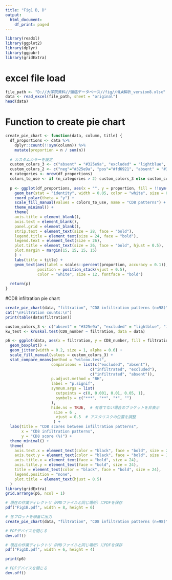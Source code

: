 ---
title: "Fig1 B, D"
output:
  html_document:
    df_print: paged
---


```{r}
library(readxl)
library(ggplot2)
library(dplyr)
library(ggpubr)
library(gridExtra)
```

#   excel file load
```{r}
file_path <- "D://大学院資料//頸癌データベース//fig//HLA解析_version8.xlsx"
data <- read_excel(file_path, sheet = "original")
head(data)
```

# Function to create pie chart
```{r  dpi=600}
create_pie_chart <- function(data, column, title) {
  df_proportions <- data %>% 
    dplyr::count(!!sym(column)) %>% 
    mutate(proportion = n / sum(n))
  
  # カスタムカラーを設定
  custom_colors_3 <- c("absent" = "#325e9a", "excluded" = "lightblue", "infiltrated" = "red")
  custom_colors_2 <- c("neg"="#325e9a", "pos"="#fd6921", "absent" = "#325e9a", "excluded" = "lightblue")
  n_categories <- nrow(df_proportions)
  colors_to_use <- if (n_categories > 2) custom_colors_3 else custom_colors_2
  
  p <- ggplot(df_proportions, aes(x = "", y = proportion, fill = !!sym(column))) +
    geom_bar(stat = "identity", width = 0.05, color = "white", size = 0.5) +
    coord_polar(theta = "y") +
    scale_fill_manual(values = colors_to_use, name = "CD8 patterns") +
    theme_minimal() +
    theme(
    axis.title = element_blank(),
    axis.text = element_blank(),
    panel.grid = element_blank(),
    strip.text = element_text(size = 28, face = "bold"),
    legend.title = element_text(size = 24, face = "bold"),
    legend.text = element_text(size = 26),
    plot.title = element_text(size = 26, face = "bold", hjust = 0.5),
    plot.margin = margin(15, 15, 15, 15)
    ) +
    labs(title = title) +
    geom_text(aes(label = scales::percent(proportion, accuracy = 0.1)), 
              position = position_stack(vjust = 0.5), 
              color = "white", size = 12, fontface = "bold")
  
  return(p)
}
```

#CD8 infiltration pie chart
```{r #CD8 infiltration pie chart, fig.height=6, fig.height=6, dpi=600}
create_pie_chart(data, "filtration", "CD8 infiltration patterns (n=98)")
cat("\nFiltration counts:\n")
print(table(data$filtration))
```

```{r CD8 scores between filtration status, fig.height=4, dpi=600}
custom_colors_3 <- c("absent" = "#325e9a", "excluded" = "lightblue", "infiltrated" = "red")
kw_test <- kruskal.test(CD8_number ~ filtration, data = data)

p6 <- ggplot(data, aes(x = filtration, y = CD8_number, fill = filtration)) +
  geom_boxplot() +
  geom_jitter(width = 0.2, size = 1, alpha = 0.6) +
  scale_fill_manual(values = custom_colors_3) +
  stat_compare_means(method = "wilcox.test",
                    comparisons = list(c("excluded", "absent"),
                                     c("infiltrated", "excluded"),
                                     c("infiltrated", "absent")),
                    p.adjust.method = "BH",
                    label = "p.signif",
                    symnum.args = list(
                      cutpoints = c(0, 0.001, 0.01, 0.05, 1),
                      symbols = c("***", "**", "*", "")
                    ),
                    hide.ns = TRUE,  # 有意でない場合のブラケットを非表示
                     size = 6 ,
                      vjust = 0.5  # アスタリスクの位置を調整
                     ) +
  labs(title = "CD8 scores between infiltration patterns",
       x = "CD8 infiltration patterns",
       y = "CD8 score (%)") +
  theme_minimal() +
  theme(
    axis.text.x = element_text(color = "black", face = "bold", size = 24),
    axis.text.y = element_text(color = "black", face = "bold", size = 10),  
    axis.title.x = element_text(face = "bold", size = 24), 
    axis.title.y = element_text(face = "bold", size = 24),  
    title = element_text(color = "black", face = "bold", size = 24),
    legend.position = "none",
    plot.title = element_text(hjust = 0.5)
  )
library(gridExtra)
grid.arrange(p6, ncol = 1)
```

```{r}
# 現在の作業ディレクトリ（RMDファイルと同じ場所）にPDFを保存
pdf("Fig1B.pdf", width = 8, height = 6)

# 各プロットを順番に出力
create_pie_chart(data, "filtration", "CD8 infiltration patterns (n=98)")

# PDFデバイスを閉じる
dev.off()
```
```{r}
# 現在の作業ディレクトリ（RMDファイルと同じ場所）にPDFを保存
pdf("Fig1D.pdf", width = 6, height = 4)

print(p6)

# PDFデバイスを閉じる
dev.off()
```